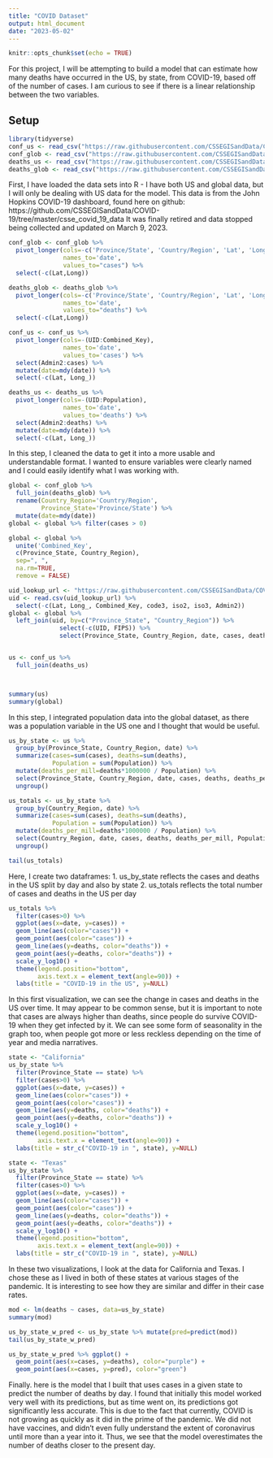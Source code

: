 ---
title: "COVID Dataset"
output: html_document
date: "2023-05-02"
---

```{r setup, include=FALSE}
knitr::opts_chunk$set(echo = TRUE)
```

For this project, I will be attempting to build a model that can estimate how many deaths have occurred in the US, by state, from COVID-19, based off of the number of cases. I am curious to see if there is a linear relationship between the two variables.

## Setup
``` {r load_data}
library(tidyverse)
conf_us <- read_csv("https://raw.githubusercontent.com/CSSEGISandData/COVID-19/master/csse_covid_19_data/csse_covid_19_time_series/time_series_covid19_confirmed_US.csv")
conf_glob <- read_csv("https://raw.githubusercontent.com/CSSEGISandData/COVID-19/master/csse_covid_19_data/csse_covid_19_time_series/time_series_covid19_confirmed_global.csv")
deaths_us <- read_csv("https://raw.githubusercontent.com/CSSEGISandData/COVID-19/master/csse_covid_19_data/csse_covid_19_time_series/time_series_covid19_deaths_US.csv")
deaths_glob <- read_csv("https://raw.githubusercontent.com/CSSEGISandData/COVID-19/master/csse_covid_19_data/csse_covid_19_time_series/time_series_covid19_deaths_global.csv")
```

First, I have loaded the data sets into R - I have both US and global data, but I will only be dealing with US data for the model. This data is from the John Hopkins COVID-19 dashboard, found here on github:
https://github.com/CSSEGISandData/COVID-19/tree/master/csse_covid_19_data 
It was finally retired and data stopped being collected and updated on March 9, 2023. 

```{r summary}
conf_glob <- conf_glob %>%
  pivot_longer(cols=-c('Province/State', 'Country/Region', 'Lat', 'Long'),
               names_to='date',
               values_to="cases") %>%
  select(-c(Lat,Long))

deaths_glob <- deaths_glob %>%
  pivot_longer(cols=-c('Province/State', 'Country/Region', 'Lat', 'Long'),
               names_to='date',
               values_to="deaths") %>%
  select(-c(Lat,Long))

conf_us <- conf_us %>%
  pivot_longer(cols=-(UID:Combined_Key), 
               names_to='date',
               values_to='cases') %>%
  select(Admin2:cases) %>%
  mutate(date=mdy(date)) %>%
  select(-c(Lat, Long_))

deaths_us <- deaths_us %>%
  pivot_longer(cols=-(UID:Population), 
               names_to='date',
               values_to='deaths') %>%
  select(Admin2:deaths) %>%
  mutate(date=mdy(date)) %>%
  select(-c(Lat, Long_))
```

In this step, I cleaned the data to get it into a more usable and understandable format. I wanted to ensure variables were clearly named and I could easily identify what I was working with.

```{r combine}
global <- conf_glob %>%
  full_join(deaths_glob) %>%
  rename(Country_Region='Country/Region',
         Province_State='Province/State') %>%
  mutate(date=mdy(date))
global <- global %>% filter(cases > 0)

global <- global %>%
  unite('Combined_Key',
  c(Province_State, Country_Region),
  sep=", ",
  na.rm=TRUE,
  remove = FALSE)

uid_lookup_url <- "https://raw.githubusercontent.com/CSSEGISandData/COVID-19/master/csse_covid_19_data/UID_ISO_FIPS_LookUp_Table.csv"
uid <- read.csv(uid_lookup_url) %>%
  select(-c(Lat, Long_, Combined_Key, code3, iso2, iso3, Admin2))
global <- global %>%
  left_join(uid, by=c("Province_State", "Country_Region")) %>%
              select(-c(UID, FIPS)) %>%
              select(Province_State, Country_Region, date, cases, deaths, Population, Combined_Key)


us <- conf_us %>%
  full_join(deaths_us)



summary(us)
summary(global)
```

In this step, I integrated population data into the global dataset, as there was a population variable in the US one and I thought that would be useful. 

```{r us_by_state}
us_by_state <- us %>%
  group_by(Province_State, Country_Region, date) %>%
  summarize(cases=sum(cases), deaths=sum(deaths),
            Population = sum(Population)) %>%
  mutate(deaths_per_mill=deaths*1000000 / Population) %>%
  select(Province_State, Country_Region, date, cases, deaths, deaths_per_mill, Population) %>%
  ungroup()

us_totals <- us_by_state %>%
  group_by(Country_Region, date) %>%
  summarize(cases=sum(cases), deaths=sum(deaths),
            Population = sum(Population)) %>%
  mutate(deaths_per_mill=deaths*1000000 / Population) %>%
  select(Country_Region, date, cases, deaths, deaths_per_mill, Population) %>%
  ungroup()

tail(us_totals)
```

Here, I create two dataframes:
1. us_by_state reflects the cases and deaths in the US split by day and also by state
2. us_totals reflects the total number of cases and deaths in the US per day

```{r us}
us_totals %>%
  filter(cases>0) %>%
  ggplot(aes(x=date, y=cases)) +
  geom_line(aes(color="cases")) +
  geom_point(aes(color="cases")) +
  geom_line(aes(y=deaths, color="deaths")) +
  geom_point(aes(y=deaths, color="deaths")) +
  scale_y_log10() +
  theme(legend.position="bottom",
        axis.text.x = element_text(angle=90)) +
  labs(title = "COVID-19 in the US", y=NULL)
```


In this first visualization, we can see the change in cases and deaths in the US over time. It may appear to be common sense, but it is important to note that cases are always higher than deaths, since people do survive COVID-19 when they get infected by it. We can see some form of seasonality in the graph too, when people got more or less reckless depending on the time of year and media narratives.

```{r cali}
state <- "California"
us_by_state %>%
  filter(Province_State == state) %>%
  filter(cases>0) %>%
  ggplot(aes(x=date, y=cases)) +
  geom_line(aes(color="cases")) +
  geom_point(aes(color="cases")) +
  geom_line(aes(y=deaths, color="deaths")) +
  geom_point(aes(y=deaths, color="deaths")) +
  scale_y_log10() +
  theme(legend.position="bottom",
        axis.text.x = element_text(angle=90)) +
  labs(title = str_c("COVID-19 in ", state), y=NULL)
```

```{r tex}
state <- "Texas"
us_by_state %>%
  filter(Province_State == state) %>%
  filter(cases>0) %>%
  ggplot(aes(x=date, y=cases)) +
  geom_line(aes(color="cases")) +
  geom_point(aes(color="cases")) +
  geom_line(aes(y=deaths, color="deaths")) +
  geom_point(aes(y=deaths, color="deaths")) +
  scale_y_log10() +
  theme(legend.position="bottom",
        axis.text.x = element_text(angle=90)) +
  labs(title = str_c("COVID-19 in ", state), y=NULL)
```


In these two visualizations, I look at the data for California and Texas. I chose these as I lived in both of these states at various stages of the pandemic. It is interesting to see how they are similar and differ in their case rates.

```{r model}
mod <- lm(deaths ~ cases, data=us_by_state)
summary(mod)

us_by_state_w_pred <- us_by_state %>% mutate(pred=predict(mod))
tail(us_by_state_w_pred)

us_by_state_w_pred %>% ggplot() +
  geom_point(aes(x=cases, y=deaths), color="purple") +
  geom_point(aes(x=cases, y=pred), color="green")

```

Finally. here is the model that I built that uses cases in a given state to predict the number of deaths by day. I found that initially this model worked very well with its predictions, but as time went on, its predictions got significantly less accurate. This is due to the fact that currently, COVID is not growing as quickly as it did in the prime of the pandemic. We did not have vaccines, and didn't even fully understand the extent of coronavirus until more than a year into it. Thus, we see that the model overestimates the number of deaths closer to the present day. 